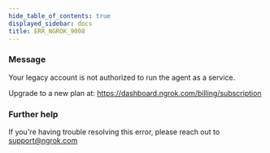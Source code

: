 ```yaml
---
hide_table_of_contents: true
displayed_sidebar: docs
title: ERR_NGROK_9008
---
```




### Message

Your legacy account is not authorized to run the agent as a service.

Upgrade to a new plan at: https://dashboard.ngrok.com/billing/subscription

<ErrorDetails error="err_ngrok_9008" />

### Further help

If you're having trouble resolving this error, please reach out to [support@ngrok.com](mailto:support@ngrok.com?subject=Help%20with%20ERR_NGROK_9008)
